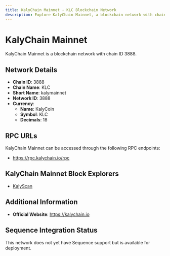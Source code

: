 ```yaml
--- 
title: KalyChain Mainnet - KLC Blockchain Network
description: Explore KalyChain Mainnet, a blockchain network with chain ID 3888. Learn about its native currency, KalyCoin, and how to interact with the network.
---
```


# KalyChain Mainnet

KalyChain Mainnet is a blockchain network with chain ID 3888.

## Network Details

- **Chain ID**: 3888
- **Chain Name**: KLC
- **Short Name**: kalymainnet
- **Network ID**: 3888
- **Currency**: 
  - **Name**: KalyCoin
  - **Symbol**: KLC
  - **Decimals**: 18

## RPC URLs

KalyChain Mainnet can be accessed through the following RPC endpoints:

- https://rpc.kalychain.io/rpc

## KalyChain Mainnet Block Explorers

- [KalyScan](https://kalyscan.io)

## Additional Information

- **Official Website**: https://kalychain.io

## Sequence Integration Status

This network does not yet have Sequence support but is available for deployment.
